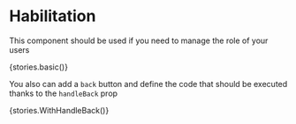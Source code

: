 
<Meta title={stories.default.title} component={stories.default.component} />

# Habilitation

This component should be used if you need to manage the role of your users

<Props of={Habilitation} />

<Story name="Default">{stories.basic()}</Story>

You also can add a `back` button and define the code that should be executed thanks to the `handleBack` prop

<Story name="WithHandleBack">{stories.WithHandleBack()}</Story>
